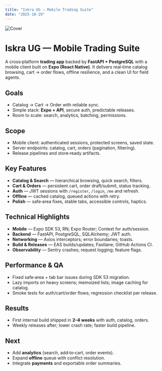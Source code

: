 ```yaml
---
title: "Iskra UG — Mobile Trading Suite"
date: "2025-10-29"
---
```


![Cover](/case-studies/iskraug/cover.svg)

# Iskra UG — Mobile Trading Suite

A cross‑platform **trading app** backed by **FastAPI + PostgreSQL** with a mobile client built on **Expo (React Native)**.
It delivers real‑time catalog browsing, cart → order flows, offline resilience, and a clean UI for field agents.

## Goals
- Catalog → Cart → Order with reliable sync.
- Simple stack: **Expo + API**, secure auth, predictable releases.
- Room to scale: search, analytics, batching, permissions.

## Scope
- Mobile client: authenticated sessions, protected screens, saved state.
- Server endpoints: catalog, cart, orders (pagination, filtering).
- Release pipelines and store‑ready artifacts.

## Key Features
- **Catalog & Search** — hierarchical browsing, quick search, filters.
- **Cart & Orders** — persistent cart, order draft/submit, status tracking.
- **Auth** — JWT sessions with `/register`, `/login`, `/me` and refresh.
- **Offline** — cached catalog, queued actions with retry.
- **Polish** — safe‑area fixes, stable tabs, accessible controls, haptics.

## Technical Highlights
- **Mobile** — Expo SDK 53, RN; Expo Router; Context for auth/session.
- **Backend** — FastAPI, PostgreSQL, SQLAlchemy; JWT auth.
- **Networking** — Axios interceptors; error boundaries; toasts.
- **Build & Releases** — EAS builds/updates; Fastlane; GitHub Actions CI.
- **Observability** — Sentry crashes; request logging; feature flags.

## Performance & QA
- Fixed safe‑area + tab bar issues during SDK 53 migration.
- Lazy imports on heavy screens; memoized lists; image caching for catalog.
- Smoke tests for auth/cart/order flows; regression checklist per release.

## Results
- First internal build shipped in **2–4 weeks** with auth, catalog, orders.
- Weekly releases after; lower crash rate; faster build pipeline.

## Next
- Add **analytics** (search, add‑to‑cart, order events).
- Expand **offline** queue with conflict resolution.
- Integrate **payments** and exportable order summaries.
